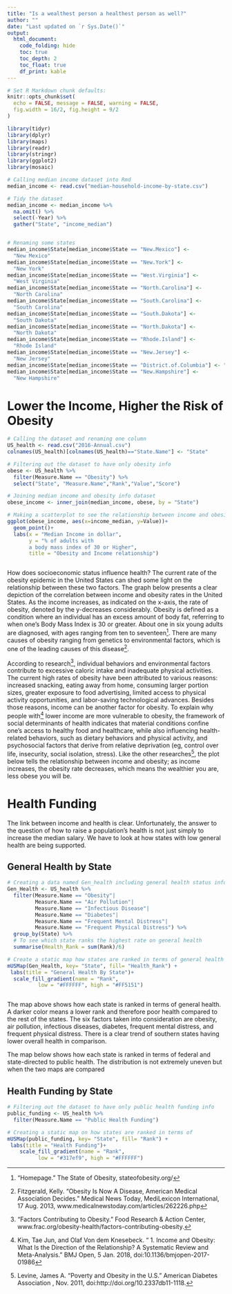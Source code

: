 ```yaml
---
title: "Is a wealthest person a healthest person as well?"
author: ""
date: "Last updated on `r Sys.Date()`"
output:
  html_document:
    code_folding: hide
    toc: true
    toc_depth: 2
    toc_float: true
    df_print: kable
---
```

```r
# Set R Markdown chunk defaults:
knitr::opts_chunk$set(
  echo = FALSE, message = FALSE, warning = FALSE, 
  fig.width = 16/2, fig.height = 9/2
)
```


```r
library(tidyr)
library(dplyr)
library(maps)
library(readr)
library(stringr)
library(ggplot2)
library(mosaic)
```




```r
# Calling median income dataset into Rmd
median_income <- read.csv("median-household-income-by-state.csv")

# Tidy the dataset
median_income <- median_income %>% 
  na.omit() %>%
  select(-Year) %>%
  gather("State", "income_median") 


# Renaming some states
median_income$State[median_income$State == "New.Mexico"] <- 
  "New Mexico"
median_income$State[median_income$State == "New.York"] <- 
  "New York"
median_income$State[median_income$State == "West.Virginia"] <-
  "West Virginia"
median_income$State[median_income$State == "North.Carolina"] <- 
  "North Carolina"
median_income$State[median_income$State == "South.Carolina"] <- 
  "South Carolina"
median_income$State[median_income$State == "South.Dakota"] <-
  "South Dakota"
median_income$State[median_income$State == "North.Dakota"] <-
  "North Dakota"
median_income$State[median_income$State == "Rhode.Island"] <-
  "Rhode Island"
median_income$State[median_income$State == "New.Jersey"] <- 
  "New Jersey"
median_income$State[median_income$State == "District.of.Columbia"] <- "District of Columbia"
median_income$State[median_income$State == "New.Hampshire"] <-
  "New Hampshire"

```












# Lower the Income, Higher the Risk of Obesity

```r
# Calling the dataset and renaming one column
US_health <- read.csv("2016-Annual.csv")
colnames(US_health)[colnames(US_health)=="State.Name"] <- "State"

# Filtering out the dataset to have only obesity info
obese <- US_health %>%
  filter(Measure.Name == "Obesity") %>%
  select("State", "Measure.Name","Rank","Value","Score")

# Joining median income and obesity info dataset
obese_income <- inner_join(median_income, obese, by = "State")

# Making a scatterplot to see the relationship between income and obesity
ggplot(obese_income, aes(x=income_median, y=Value))+
  geom_point()+
  labs(x = "Median Income in dollar",
       y = "% of adults with 
       a body mass index of 30 or Higher",
       title = "Obesity and Income relationship")



```

How does socioeconomic status influence health? The current rate of the obesity epidemic in the United States can shed some light on the relationship between these two factors. The graph below presents a clear depiction of the correlation between income and obesity rates in the United States. As the income increases, as indicated on the x-axis,  the rate of obesity, denoted by the y-decreases considerably. Obesity is defined as a condition where an individual has an excess amount of body fat, referring to when one’s Body Mass Index is 30 or greater. About one in six young adults are diagnosed, with ages ranging from ten to seventeen^[“Homepage.” The State of Obesity, stateofobesity.org/].  There are many causes of obesity ranging from genetics to environmental factors, which is one of the leading causes of this disease^[Fitzgerald, Kelly. “Obesity Is Now A Disease, American Medical Association Decides.” Medical News Today, MediLexicon International, 17 Aug. 2013, www.medicalnewstoday.com/articles/262226.php]. 

According to research^[“Factors Contributing to Obesity.” Food Research & Action Center, www.frac.org/obesity-health/factors-contributing-obesity.
], individual behaviors and environmental factors contribute to excessive caloric intake and inadequate physical activities. The current high rates of obesity have been attributed to various reasons: increased snacking, eating away from home, consuming larger portion sizes, greater exposure to food advertising, limited access to physical activity opportunities, and labor-saving technological advances. Besides those reasons, income can be another factor for obesity. To explain why people with^[Kim, Tae Jun, and Olaf Von dem Knesebeck. “ 1. Income and Obesity: What Is the Direction of the Relationship? A Systematic Review and Meta-Analysis.” BMJ Open, 5 Jan. 2018, doi:10.1136/bmjopen-2017-01986] lower income are more vulnerable to obesity, the framework of social determinants of health indicates that material conditions confine one’s access to healthy food and healthcare, while also influencing health-related behaviors, such as dietary behaviors and physical activity, and psychosocial factors that derive from relative deprivation (eg, control over life, insecurity, social isolation, stress). Like the other researches^[Levine, James A. “Poverty and Obesity in the U.S.” American Diabetes Association , Nov. 2011, doi:http://doi.org/10.2337db11-1118.], the plot below tells the relationship between income and obesity; as income increases, the obesity rate decreases, which means the wealthier you are, less obese you will be.   

# Health Funding

The link between income and health is clear. Unfortunately, the answer to the question of how to raise a population's health is not just simply to increase the median salary. We have to look at how states with low general health are being supported. 

## General Health by State
```r


# Creating a data named Gen_health including general health status info
Gen_Health <- US_health %>%
  filter(Measure.Name == "Obesity"|
         Measure.Name == "Air Pollution"|
         Measure.Name == "Infectious Disease"|
         Measure.Name == "Diabetes"|
         Measure.Name == "Frequent Mental Distress"|
         Measure.Name == "Frequent Physical Distress") %>%
  group_by(State) %>%
  # To see which state ranks the highest rate on general health
  summarise(Health_Rank = sum(Rank)/6)

# Create a static map how states are ranked in terms of general health
mUSMap(Gen_Health, key= "State", fill= "Health_Rank") +
 labs(title = "General Health By State")+
  scale_fill_gradient(name = "Rank",
          low = "#FFFFFF", high = "#FF5151")



```

The map above shows how each state is ranked in terms of general health. A darker color means a lower rank and therefore poor health compared to the rest of the states. The six factors taken into consideration are obesity, air pollution, infectious diseases, diabetes, frequent mental distress, and frequent physical distress. There is a clear trend of southern states having lower overall health in comparison. 

The map below shows how each state is ranked in terms of federal and state-directed to public health. The distribution is not extremely uneven but when the two maps are compared

## Health Funding by State
```r
# Filtering out the dataset to have only public health funding info
public_funding <- US_health %>% 
  filter(Measure.Name == "Public Health Funding")

# Creating a static map on how states are ranked in terms of 
mUSMap(public_funding, key= "State", fill= "Rank") +
 labs(title = "Health Funding")+
    scale_fill_gradient(name = "Rank",
          low = "#317ef9", high = "#FFFFFF")

```








